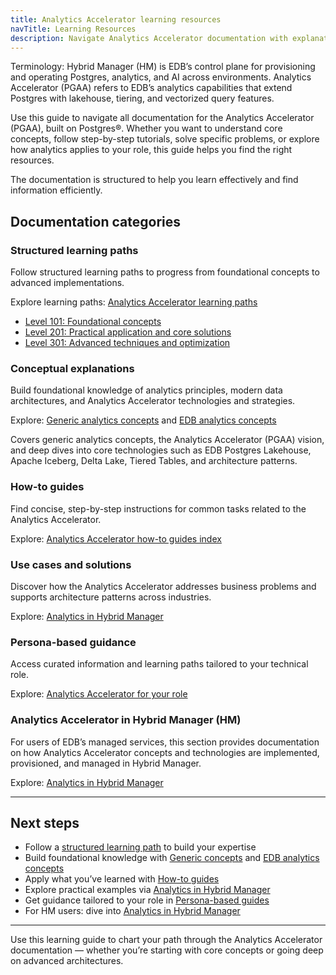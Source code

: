 ```yaml
---
title: Analytics Accelerator learning resources
navTitle: Learning Resources
description: Navigate Analytics Accelerator documentation with explanations, tutorials, how-to guides, use cases, persona-based guidance, and structured learning paths.
---
```


Terminology: Hybrid Manager (HM) is EDB’s control plane for provisioning and operating Postgres, analytics, and AI across environments. Analytics Accelerator (PGAA) refers to EDB’s analytics capabilities that extend Postgres with lakehouse, tiering, and vectorized query features.

Use this guide to navigate all documentation for the Analytics Accelerator (PGAA), built on Postgres®. Whether you want to understand core concepts, follow step-by-step tutorials, solve specific problems, or explore how analytics applies to your role, this guide helps you find the right resources.

The documentation is structured to help you learn effectively and find information efficiently.

## Documentation categories

### Structured learning paths

Follow structured learning paths to progress from foundational concepts to advanced implementations.

Explore learning paths: [Analytics Accelerator learning paths](/edb-postgres-ai/1.3/analytics/paths/)

- [Level 101: Foundational concepts](/edb-postgres-ai/1.3/analytics/paths/101)
- [Level 201: Practical application and core solutions](/edb-postgres-ai/1.3/analytics/paths/201)
- [Level 301: Advanced techniques and optimization](/edb-postgres-ai/1.3/analytics/paths/301)

### Conceptual explanations

Build foundational knowledge of analytics principles, modern data architectures, and Analytics Accelerator technologies and strategies.

Explore: [Generic analytics concepts](/edb-postgres-ai/1.3/analytics/generic-concepts) and [EDB analytics concepts](/edb-postgres-ai/1.3/analytics/analytics-concepts)

Covers generic analytics concepts, the Analytics Accelerator (PGAA) vision, and deep dives into core technologies such as EDB Postgres Lakehouse, Apache Iceberg, Delta Lake, Tiered Tables, and architecture patterns.

### How-to guides

Find concise, step-by-step instructions for common tasks related to the Analytics Accelerator.

Explore: [Analytics Accelerator how-to guides index](/edb-postgres-ai/1.3/analytics#how-tos-runbook-aligned)

### Use cases and solutions

Discover how the Analytics Accelerator addresses business problems and supports architecture patterns across industries.

Explore: [Analytics in Hybrid Manager](/edb-postgres-ai/1.3/hybrid-manager/analytics/)

### Persona-based guidance

Access curated information and learning paths tailored to your technical role.

Explore: [Analytics Accelerator for your role](/edb-postgres-ai/1.3/analytics/personas.mdx)

### Analytics Accelerator in Hybrid Manager (HM)

For users of EDB’s managed services, this section provides documentation on how Analytics Accelerator concepts and technologies are implemented, provisioned, and managed in Hybrid Manager.

Explore: [Analytics in Hybrid Manager](/edb-postgres-ai/1.3/hybrid-manager/analytics/)

---

## Next steps

- Follow a [structured learning path](/edb-postgres-ai/1.3/analytics/paths/) to build your expertise
- Build foundational knowledge with [Generic concepts](/edb-postgres-ai/1.3/analytics/generic-concepts) and [EDB analytics concepts](/edb-postgres-ai/1.3/analytics/analytics-concepts)
- Apply what you’ve learned with [How-to guides](/edb-postgres-ai/1.3/analytics#how-tos-runbook-aligned)
- Explore practical examples via [Analytics in Hybrid Manager](/edb-postgres-ai/1.3/hybrid-manager/analytics/)
- Get guidance tailored to your role in [Persona-based guides](/edb-postgres-ai/1.3/analytics/personas.mdx)
- For HM users: dive into [Analytics in Hybrid Manager](/edb-postgres-ai/1.3/hybrid-manager/analytics/)

---

Use this learning guide to chart your path through the Analytics Accelerator documentation — whether you’re starting with core concepts or going deep on advanced architectures.
